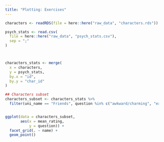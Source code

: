 ```yaml
---
title: "Plotting: Exercises"
---
```


```r
characters <- readRDS(file = here::here("raw_data", "characters.rds"))

psych_stats <- read.csv(
  file = here::here("raw_data", "psych_stats.csv"),
  sep = ";"
)



characters_stats <- merge(
  x = characters,
  y = psych_stats,
  by.x = "id", 
  by.y = "char_id"
)

## Characters subset
characters_subset <- characters_stats %>% 
  filter(uni_name == "Friends", question %in% c("awkward/charming", "extrovert/introvert", "loveable/punchable", "bad-cook/good-cook"))


ggplot(data = characters_subset, 
       aes(x = mean_rating, 
           y = question)) +
  facet_grid(. ~ name) +
  geom_point()

```


